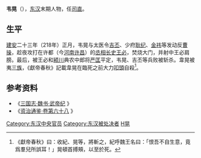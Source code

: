'''韦晃'''（{{Bd|？||218年|catIdx=W}}），[[东汉|东汉]]末期人物，任[[司直|司直]]。

== 生平 ==
[[建安_(东汉)|建安]]二十三年（218年）正月，韦晃与太医令[[吉丕|吉丕]]、少府[[耿纪|耿纪]]、[[金祎|金祎]]等发动反[[曹操|曹操]]，趁夜攻打在许都（今[[河南|河南]][[许昌|许昌]]）的[[丞相|丞相]][[长史|长史]][[王必|王必]]，焚烧大门，并射中王必肩膀。最后，被王必和[[颍川|颍川]]典农中郎将[[严匡|严匡]]平定，韦晃、吉丕等兵败被斩杀。韋晃被夷[[三族|三族]]，《獻帝春秋》記載韋晃在臨死之前大力[[叩頭|叩頭]]自殺<ref>《獻帝春秋》曰：收紀、晃等，將斬之，紀呼魏王名曰：「恨吾不自生意，竟爲羣兒所誤耳！」晃頓首搏頰，以至於死。</ref>。

== 参考资料 ==
* 《[http://www.guoxue.com/shibu/24shi/sangzz/sgzz_001.htm 三国志·魏书·武帝纪] {{Wayback|url=http://www.guoxue.com/shibu/24shi/sangzz/sgzz_001.htm |date=20070701230056 }}》
* 《[http://www.guoxue.com/shibu/zztj/content/zztj_068.htm 资治通鉴·卷第六十八] {{Wayback|url=http://www.guoxue.com/shibu/zztj/content/zztj_068.htm |date=20070516112444 }}》

{{DEFAULTSORT:W}}
[[Category:东汉中央官员|Category:东汉中央官员]]
[[Category:东汉被处决者|Category:东汉被处决者]]
[[Category:韋姓|H晃]]